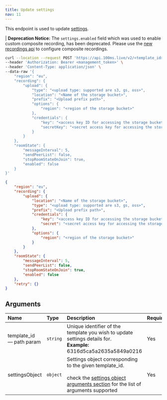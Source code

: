 ```yaml
---
title: Update settings
nav: 11
---
```


This endpoint is used to update [settings](/server-side/v2/api-reference/policy/create-template-via-api#settings-object).

| **Deprecation Notice:** The `settings.enabled` field which was used to enable custom composite recording, has been deprecated. Please use the [new recordings api](/server-side/v2/policy/configure-recordings) to configure composite recordings.

<PostRequest title="https://api.100ms.live/v2/templates/<template_id>/settings" />

<Request id="req-0">

```bash
curl --location --request POST 'https://api.100ms.live/v2/<template_id>/settings' \
--header 'Authorization: Bearer <management_token>' \
--header 'Content-Type: application/json' \
--data-raw '{
    "region": "eu",
    "recording": {
        "upload": {
            "type": "<upload type: supported are s3, gs, oss>",
            "location": "<Name of the storage bucket>",
            "prefix": "<Upload prefix path>",
            "options": {
                "region": "<region of the storage bucket>"
            },
            "credentials": {
                "key": "<access key ID for accessing the storage bucket>",
                "secretKey": "<secret access key for accessing the storage bucket>"
            }
        }
    },
    "roomState": {
        "messageInterval": 5,
        "sendPeerList": false,
        "stopRoomStateOnJoin": true,
        "enabled": false
    }
}'
```

</Request>

<ResponseBox id="res-0" status="200 OK">

```json
{
    "region": "eu",
    "recording": {
        "upload": {
            "location": "<Name of the storage bucket>",
            "type": "<upload type: supported are s3, gs, oss>",
            "prefix": "<Upload prefix path>",
            "credentials": {
                "key": "<access key ID for accessing the storage bucket>",
                "secret": "<secret access key for accessing the storage bucket>"
            },
            "options": {
                "region": "<region of the storage bucket>"
            }
        }
    },
    "roomState": {
        "messageInterval": 5,
        "sendPeerList": false,
        "stopRoomStateOnJoin": true,
        "enabled": false
    },
    "retry": {}
}
```

</ResponseBox>

## Arguments

| Name                           | Type     | Description                                                                                                                                                                                                         | Required |
| :----------------------------- | :------- | :------------------------------------------------------------------------------------------------------------------------------------------------------------------------------------------------------------------ | :------- |
| template_id <br/> — path param | `string` | Unique identifier of the template you wish to update settings details for. <br/> **Example:** 6316d5ca5a2635a5849a0216                                                                                              | Yes      |
| settingsObject <br/>           | `object` | Settings object corresponding to the given template_id. <br/><br/>check the [settings object arguments section](/server-side/v2/policy/create-template-via-api#settings-object) for the list of arguments supported | Yes      |
